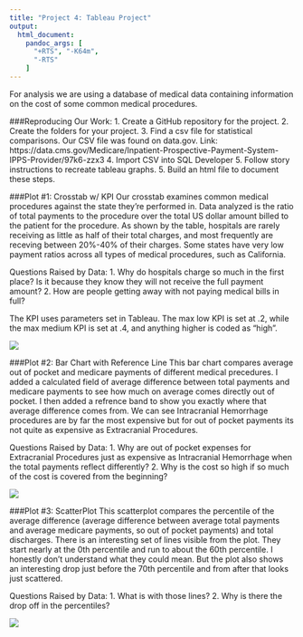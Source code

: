 ```yaml
---
title: "Project 4: Tableau Project"
output:
  html_document:
    pandoc_args: [
      "+RTS", "-K64m",
      "-RTS"
    ]
---
```

For analysis we are using a database of medical data containing information on the cost of some common medical procedures. 

###Reproducing Our Work:
1. Create a GitHub repository for the project.
2. Create the folders for your project.
3. Find a csv file for statistical comparisons. Our CSV file was found on data.gov. Link: https://data.cms.gov/Medicare/Inpatient-Prospective-Payment-System-IPPS-Provider/97k6-zzx3
4. Import CSV into SQL Developer
5. Follow story instructions to recreate tableau graphs.
5. Build an html file to document these steps.

###Plot #1: Crosstab w/ KPI
Our crosstab examines common medical procedures against the state they're performed in. Data analyzed is the ratio of total payments to the procedure over the total US dollar amount billed to the patient for the procedure. As shown by the table, hospitals are rarely receiving as little as half of their total charges, and most frequently are receving between 20%-40% of their charges. Some states have very low payment ratios across all types of medical procedures, such as California.

Questions Raised by Data:
1. Why do hospitals charge so much in the first place? Is it because they know they will not receive the full payment amount?
2. How are people getting away with not paying medical bills in full?

The KPI uses parameters set in Tableau. The max low KPI is set at .2, while the max medium KPI is set at .4, and anything higher is coded as "high". 

![](./CrossTab.jpg)

###Plot #2: Bar Chart with Reference Line
This bar chart compares average out of pocket and medicare payments of different medical precedures.  I added a calculated field of average difference between total payments and medicare payments to see how much on average comes directly out of pocket.  I then added a refrence band to show you exactly where that average difference comes from.  We can see Intracranial Hemorrhage procedures are by far the most expensive but for out of pocket payments its not quite as expensive as Extracranial Procedures. 

Questions Raised by Data:
1. Why are out of pocket expenses for Extracranial Procedures just as expensive as Intracranial Hemorrhage when the total payments reflect differently?
2. Why is the cost so high if so much of the cost is covered from the beginning?


![](./Bar Chart.jpg)

###Plot #3: ScatterPlot
This scatterplot compares the percentile of the average difference (average difference between average total payments and average medicare payments, so out of pocket payments) and total discharges.  There is an interesting set of lines visible from the plot.  They start nearly at the 0th percentile and run to about the 60th percentile.  I honestly don't understand what they could mean.  But the plot also shows an interesting drop just before the 70th percentile and from after that looks just scattered.

Questions Raised by Data:
1. What is with those lines?
2. Why is there the drop off in the percentiles?


![](./Scatter Plot.jpg)